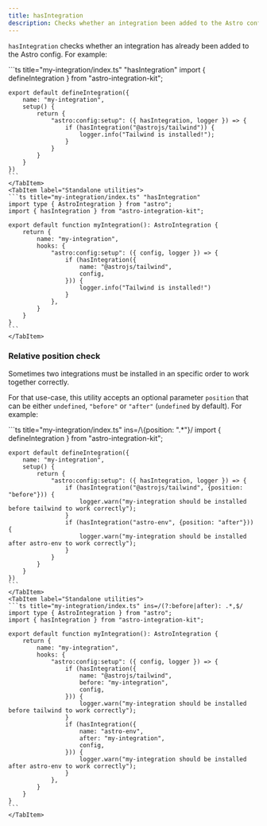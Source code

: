 ```yaml
---
title: hasIntegration
description: Checks whether an integration been added to the Astro config.
---
```


`hasIntegration` checks whether an integration has already been added to the Astro config. For example:

<Tabs>
    <TabItem label="Extended hooks">
	```ts title="my-integration/index.ts" "hasIntegration"
	import { defineIntegration } from "astro-integration-kit";

	export default defineIntegration({
		name: "my-integration",
		setup() {
			return {
				"astro:config:setup": ({ hasIntegration, logger }) => {
					if (hasIntegration("@astrojs/tailwind")) {
						logger.info("Tailwind is installed!");
					}
				}
			}
		}
	})
	```
	</TabItem>
	<TabItem label="Standalone utilities">
	```ts title="my-integration/index.ts" "hasIntegration"
	import type { AstroIntegration } from "astro";
	import { hasIntegration } from "astro-integration-kit";

	export default function myIntegration(): AstroIntegration {
		return {
			name: "my-integration",
			hooks: {
				"astro:config:setup": ({ config, logger }) => {
					if (hasIntegration({
						name: "@astrojs/tailwind",
						config,
					})) {
						logger.info("Tailwind is installed!")
					}
				},
			}
		}
	}
	``` 
	</TabItem>
</Tabs>

### Relative position check

Sometimes two integrations must be installed in an specific order to work together correctly.

For that use-case, this utility accepts an optional parameter `position` that can be either `undefined`, `"before"` or `"after"` (`undefined` by default). For example:

<Tabs>
    <TabItem label="Extended hooks">
	```ts title="my-integration/index.ts" ins=/\{position: ".*"}/
	import { defineIntegration } from "astro-integration-kit";

	export default defineIntegration({
		name: "my-integration",
		setup() {
			return {
				"astro:config:setup": ({ hasIntegration, logger }) => {
					if (hasIntegration("@astrojs/tailwind", {position: "before"})) {
						logger.warn("my-integration should be installed before tailwind to work correctly");
					}
					if (hasIntegration("astro-env", {position: "after"})) {
						logger.warn("my-integration should be installed after astro-env to work correctly");
					}
				}
			}
		}
	})
	```
	</TabItem>
	<TabItem label="Standalone utilities">
	```ts title="my-integration/index.ts" ins=/(?:before|after): .*,$/
	import type { AstroIntegration } from "astro";
	import { hasIntegration } from "astro-integration-kit";

	export default function myIntegration(): AstroIntegration {
		return {
			name: "my-integration",
			hooks: {
				"astro:config:setup": ({ config, logger }) => {
					if (hasIntegration({
						name: "@astrojs/tailwind",
						before: "my-integration",
						config,
					})) {
						logger.warn("my-integration should be installed before tailwind to work correctly");
					}
					if (hasIntegration({
						name: "astro-env",
						after: "my-integration",
						config,
					})) {
						logger.warn("my-integration should be installed after astro-env to work correctly");
					}
				},
			}
		}
	}
	``` 
	</TabItem>
</Tabs>


